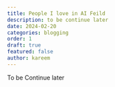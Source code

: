 ```yaml
---
title: People I love in AI Feild 
description: to be continue later
date: 2024-02-20
categories: blogging
order: 1 
draft: true
featured: false
author: kareem
---
```



To be Continue later 

